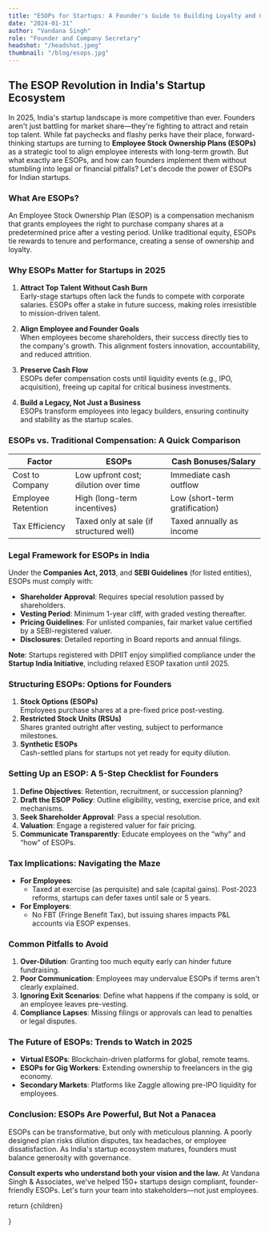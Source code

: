 ```yaml
---
title: "ESOPs for Startups: A Founder's Guide to Building Loyalty and Compliance in 2025"
date: "2024-01-31"
author: "Vandana Singh"
role: "Founder and Company Secretary"
headshot: "/headshot.jpeg"
thumbnail: "/blog/esops.jpg"
---
```


## The ESOP Revolution in India's Startup Ecosystem

In 2025, India's startup landscape is more competitive than ever. Founders aren't just battling for market share—they're fighting to attract and retain top talent. While fat paychecks and flashy perks have their place, forward-thinking startups are turning to **Employee Stock Ownership Plans (ESOPs)** as a strategic tool to align employee interests with long-term growth. But what exactly are ESOPs, and how can founders implement them without stumbling into legal or financial pitfalls? Let's decode the power of ESOPs for Indian startups.

### What Are ESOPs?

An Employee Stock Ownership Plan (ESOP) is a compensation mechanism that grants employees the right to purchase company shares at a predetermined price after a vesting period. Unlike traditional equity, ESOPs tie rewards to tenure and performance, creating a sense of ownership and loyalty.

### Why ESOPs Matter for Startups in 2025

1. **Attract Top Talent Without Cash Burn**  
   Early-stage startups often lack the funds to compete with corporate salaries. ESOPs offer a stake in future success, making roles irresistible to mission-driven talent.

2. **Align Employee and Founder Goals**  
   When employees become shareholders, their success directly ties to the company's growth. This alignment fosters innovation, accountability, and reduced attrition.

3. **Preserve Cash Flow**  
   ESOPs defer compensation costs until liquidity events (e.g., IPO, acquisition), freeing up capital for critical business investments.

4. **Build a Legacy, Not Just a Business**  
   ESOPs transform employees into legacy builders, ensuring continuity and stability as the startup scales.

### ESOPs vs. Traditional Compensation: A Quick Comparison

<div className="comparison-table">
  <table>
    <thead>
      <tr>
        <th>Factor</th>
        <th>ESOPs</th>
        <th>Cash Bonuses/Salary</th>
      </tr>
    </thead>
    <tbody>
      <tr>
        <td>Cost to Company</td>
        <td>Low upfront cost; dilution over time</td>
        <td>Immediate cash outflow</td>
      </tr>
      <tr>
        <td>Employee Retention</td>
        <td>High (long-term incentives)</td>
        <td>Low (short-term gratification)</td>
      </tr>
      <tr>
        <td>Tax Efficiency</td>
        <td>Taxed only at sale (if structured well)</td>
        <td>Taxed annually as income</td>
      </tr>
    </tbody>
  </table>
</div>

### Legal Framework for ESOPs in India

Under the **Companies Act, 2013**, and **SEBI Guidelines** (for listed entities), ESOPs must comply with:

- **Shareholder Approval**: Requires special resolution passed by shareholders.
- **Vesting Period**: Minimum 1-year cliff, with graded vesting thereafter.
- **Pricing Guidelines**: For unlisted companies, fair market value certified by a SEBI-registered valuer.
- **Disclosures**: Detailed reporting in Board reports and annual filings.

**Note**: Startups registered with DPIIT enjoy simplified compliance under the **Startup India Initiative**, including relaxed ESOP taxation until 2025.

### Structuring ESOPs: Options for Founders

1. **Stock Options (ESOPs)**  
   Employees purchase shares at a pre-fixed price post-vesting.
2. **Restricted Stock Units (RSUs)**  
   Shares granted outright after vesting, subject to performance milestones.
3. **Synthetic ESOPs**  
   Cash-settled plans for startups not yet ready for equity dilution.

### Setting Up an ESOP: A 5-Step Checklist for Founders

1. **Define Objectives**: Retention, recruitment, or succession planning?
2. **Draft the ESOP Policy**: Outline eligibility, vesting, exercise price, and exit mechanisms.
3. **Seek Shareholder Approval**: Pass a special resolution.
4. **Valuation**: Engage a registered valuer for fair pricing.
5. **Communicate Transparently**: Educate employees on the “why” and “how” of ESOPs.

### Tax Implications: Navigating the Maze

- **For Employees**:
  - Taxed at exercise (as perquisite) and sale (capital gains). Post-2023 reforms, startups can defer taxes until sale or 5 years.
- **For Employers**:
  - No FBT (Fringe Benefit Tax), but issuing shares impacts P&L accounts via ESOP expenses.

### Common Pitfalls to Avoid

1. **Over-Dilution**: Granting too much equity early can hinder future fundraising.
2. **Poor Communication**: Employees may undervalue ESOPs if terms aren't clearly explained.
3. **Ignoring Exit Scenarios**: Define what happens if the company is sold, or an employee leaves pre-vesting.
4. **Compliance Lapses**: Missing filings or approvals can lead to penalties or legal disputes.

### The Future of ESOPs: Trends to Watch in 2025

- **Virtual ESOPs**: Blockchain-driven platforms for global, remote teams.
- **ESOPs for Gig Workers**: Extending ownership to freelancers in the gig economy.
- **Secondary Markets**: Platforms like Zaggle allowing pre-IPO liquidity for employees.

### Conclusion: ESOPs Are Powerful, But Not a Panacea

ESOPs can be transformative, but only with meticulous planning. A poorly designed plan risks dilution disputes, tax headaches, or employee dissatisfaction. As India's startup ecosystem matures, founders must balance generosity with governance.

**Consult experts who understand both your vision and the law.** At Vandana Singh & Associates, we've helped 150+ startups design compliant, founder-friendly ESOPs. Let's turn your team into stakeholders—not just employees.


  return <MdxLayout>{children}</MdxLayout>

}
